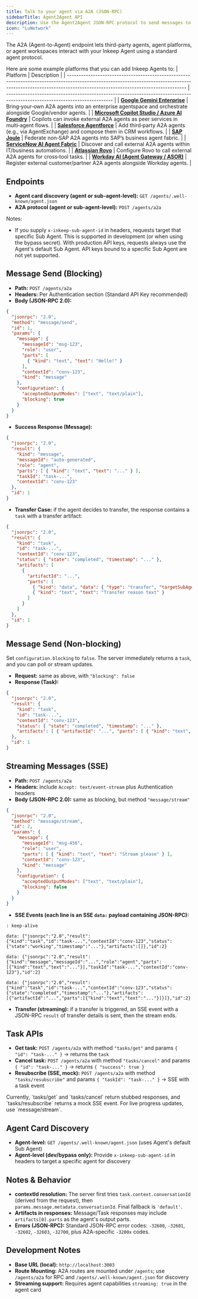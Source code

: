 ```yaml
---
title: Talk to your agent via A2A (JSON-RPC)
sidebarTitle: Agent2Agent API
description: Use the Agent2Agent JSON-RPC protocol to send messages to your agent and receive results, with optional streaming.
icon: "LuNetwork"
---
```


The A2A (Agent-to-Agent) endpoint lets third-party agents, agent platforms, or agent workspaces interact with your Inkeep Agent using a standard agent protocol.

Here are some example platforms that you can add Inkeep Agents to:
| Platform                                                                                                                                                                                                       | Description                                                                                                                 |
| -------------------------------------------------------------------------------------------------------------------------------------------------------------------------------------------------------------- | --------------------------------------------------------------------------------------------------------------------------- |
| **[Google Gemini Enterprise](https://cloud.google.com/gemini-enterprise/faq)**                                                                                                                                 | Bring‑your‑own A2A agents into an enterprise agentspace and orchestrate alongside Google/vendor agents. |
| **[Microsoft Copilot Studio / Azure AI Foundry](https://microsoftlearning.github.io/mslearn-ai-agents/Instructions/06-multi-remote-agents-with-a2a.html)**                                                     | Copilots can invoke external A2A agents as peer services in multi‑agent flows.                    |
| **[Salesforce Agentforce](https://architect.salesforce.com/fundamentals/agentic-patterns)**                                                                                                                    | Add third‑party A2A agents (e.g., via AgentExchange) and compose them in CRM workflows.         |
| **[SAP Joule](https://learning.sap.com/courses/boosting-ai-driven-business-transformation-with-joule-agents/enabling-interoperability-for-ai-agents)**                                                         | Federate non‑SAP A2A agents into SAP’s business agent fabric.                                     |
| **[ServiceNow AI Agent Fabric](https://www.servicenow.com/community/now-assist-articles/introducing-ai-agent-fabric-enable-mcp-and-a2a-for-your-agentic/ta-p/3373907)**                                        | Discover and call external A2A agents within IT/business automations.                                      |
| **[Atlassian Rovo](https://support.atlassian.com/atlassian-rovo-mcp-server/docs/getting-started-with-the-atlassian-remote-mcp-server/)**                                                                       | Configure Rovo to call external A2A agents for cross‑tool tasks.                                  |
| **[Workday AI (Agent Gateway / ASOR)](https://investor.workday.com/2025-06-03-Workday-Announces-New-AI-Agent-Partner-Network-and-Agent-Gateway-to-Power-the-Next-Generation-of-Human-and-Digital-Workforces)** | Register external customer/partner A2A agents alongside Workday agents.                  |

<Snippet file="auth/RunApiAuthModes.mdx" />

## Endpoints

- **Agent card discovery (agent or sub-agent-level):** `GET /agents/.well-known/agent.json`
- **A2A protocol (agent or sub-agent-level):** `POST /agents/a2a`

Notes:
- If you supply `x-inkeep-sub-agent-id` in headers, requests target that specific Sub Agent. This is supported in development (or when using the bypass secret). With production API keys, requests always use the Agent's default Sub Agent. API keys bound to a specific Sub Agent are not yet supported.

## Message Send (Blocking)

- **Path:** `POST /agents/a2a`
- **Headers:** Per Authentication section (Standard API Key recommended)
- **Body (JSON-RPC 2.0):**

```json
{
  "jsonrpc": "2.0",
  "method": "message/send",
  "id": 1,
  "params": {
    "message": {
      "messageId": "msg-123",
      "role": "user",
      "parts": [
        { "kind": "text", "text": "Hello!" }
      ],
      "contextId": "conv-123",
      "kind": "message"
    },
    "configuration": {
      "acceptedOutputModes": ["text", "text/plain"],
      "blocking": true
    }
  }
}
```

- **Success Response (Message):**

```json
{
  "jsonrpc": "2.0",
  "result": {
    "kind": "message",
    "messageId": "auto-generated",
    "role": "agent",
    "parts": [ { "kind": "text", "text": "..." } ],
    "taskId": "task-...",
    "contextId": "conv-123"
  },
  "id": 1
}
```

- **Transfer Case:** if the agent decides to transfer, the response contains a `task` with a transfer artifact:

```json
{
  "jsonrpc": "2.0",
  "result": {
    "kind": "task",
    "id": "task-...",
    "contextId": "conv-123",
    "status": { "state": "completed", "timestamp": "..." },
    "artifacts": [
      {
        "artifactId": "...",
        "parts": [
          { "kind": "data", "data": { "type": "transfer", "targetSubAgentId": "other-agent-id" } },
          { "kind": "text", "text": "Transfer reason text" }
        ]
      }
    ]
  },
  "id": 1
}
```

## Message Send (Non-blocking)

Set `configuration.blocking` to `false`. The server immediately returns a `task`, and you can poll or stream updates.

- **Request:** same as above, with `"blocking": false`
- **Response (Task):**

```json
{
  "jsonrpc": "2.0",
  "result": {
    "kind": "task",
    "id": "task-...",
    "contextId": "conv-123",
    "status": { "state": "completed", "timestamp": "..." },
    "artifacts": [ { "artifactId": "...", "parts": [ { "kind": "text", "text": "..." } ] } ]
  },
  "id": 1
}
```

## Streaming Messages (SSE)

- **Path:** `POST /agents/a2a`
- **Headers:** include `Accept: text/event-stream` plus Authentication headers
- **Body (JSON-RPC 2.0):** same as blocking, but method `"message/stream"`

```json
{
  "jsonrpc": "2.0",
  "method": "message/stream",
  "id": 2,
  "params": {
    "message": {
      "messageId": "msg-456",
      "role": "user",
      "parts": [ { "kind": "text", "text": "Stream please" } ],
      "contextId": "conv-123",
      "kind": "message"
    },
    "configuration": {
      "acceptedOutputModes": ["text", "text/plain"],
      "blocking": false
    }
  }
}
```

- **SSE Events (each line is an SSE `data:` payload containing JSON-RPC):**

```text
: keep-alive

data: {"jsonrpc":"2.0","result":{"kind":"task","id":"task-...","contextId":"conv-123","status":{"state":"working","timestamp":"..."},"artifacts":[]},"id":2}

data: {"jsonrpc":"2.0","result":{"kind":"message","messageId":"...","role":"agent","parts":[{"kind":"text","text":"..."}],"taskId":"task-...","contextId":"conv-123"},"id":2}

data: {"jsonrpc":"2.0","result":{"kind":"task","id":"task-...","contextId":"conv-123","status":{"state":"completed","timestamp":"..."},"artifacts":[{"artifactId":"...","parts":[{"kind":"text","text":"..."}]}]},"id":2}
```

- **Transfer (streaming):** if a transfer is triggered, an SSE event with a JSON-RPC `result` of transfer details is sent, then the stream ends.

## Task APIs

- **Get task:** `POST /agents/a2a` with method `"tasks/get"` and params `{ "id": "task-..." }` → returns the `task`
- **Cancel task:** `POST /agents/a2a` with method `"tasks/cancel"` and params `{ "id": "task-..." }` → returns `{ "success": true }`
- **Resubscribe (SSE, mock):** `POST /agents/a2a` with method `"tasks/resubscribe"` and params `{ "taskId": "task-..." }` → SSE with a task event

<Note>
Currently, `tasks/get` and `tasks/cancel` return stubbed responses, and `tasks/resubscribe` returns a mock SSE event. For live progress updates, use `message/stream`.
</Note>

## Agent Card Discovery

- **Agent-level:** `GET /agents/.well-known/agent.json` (uses Agent's default Sub Agent)
- **Agent-level (dev/bypass only):** Provide `x-inkeep-sub-agent-id` in headers to target a specific agent for discovery

## Notes & Behavior

- **contextId resolution:** The server first tries `task.context.conversationId` (derived from the request), then `params.message.metadata.conversationId`. Final fallback is `'default'`.
- **Artifacts in responses:** Message/Task responses may include `artifacts[0].parts` as the agent's output parts.
- **Errors (JSON-RPC):** Standard JSON-RPC error codes: `-32600`, `-32601`, `-32602`, `-32603`, `-32700`, plus A2A-specific `-3200x` codes.

## Development Notes

- **Base URL (local):** `http://localhost:3003`
- **Route Mounting:** A2A routes are mounted under `/agents`; use `/agents/a2a` for RPC and `/agents/.well-known/agent.json` for discovery
- **Streaming support:** Requires agent capabilities `streaming: true` in the agent card
